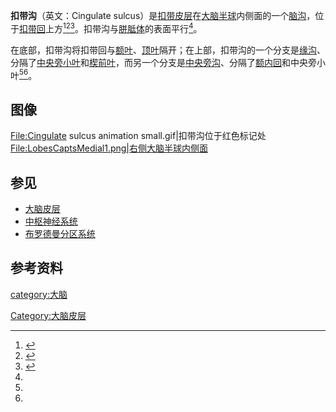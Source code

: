 {{Infobox brain|Name=扣带沟|Latin=sulcus cinguli|Image=Gray727 cingulate sulcus.svg|Caption=左侧[[大脑半球|大脑半球]]内侧面（扣带沟位于红色标记处）|Image2=Cingulate_sulcus.png|Caption2=[[核磁共振成像|核磁共振成像]]显示扣带沟位于黄色箭头所指之处|IsPartOf=|Components=|Artery=|Vein=|Acronym=}}'''扣带沟'''（英文：Cingulate sulcus）是[[扣带皮层|扣带皮层]]在[[大脑半球|大脑半球]]内侧面的一个[[脑沟|脑沟]]，位于[[扣带回|扣带回]]上方<ref name=":0">{{Cite web|title=扣带沟|url=https://www.imaios.com/cn/e-Anatomy/node_322323/2763|accessdate=2021-04-10|work=IMAIOS|language=cn}}</ref><ref name=":1">{{Cite web|title=Cingulate Sulcus - an overview|url=https://www.sciencedirect.com/topics/medicine-and-dentistry/cingulate-sulcus|accessdate=2021-04-10|work=|publisher=ScienceDirect|language=en|archive-date=2021-04-10|archive-url=https://web.archive.org/web/20210410210854/https://www.sciencedirect.com/topics/medicine-and-dentistry/cingulate-sulcus|dead-url=no}}</ref><ref>{{Cite web|title=Cingulate sulcus|url=https://radiopaedia.org/articles/cingulate-sulcus?lang=us|accessdate=2021-04-10|last=Nguyen|first=Margaret|work=|publisher=Radiopaedia|language=en-US|archive-date=2021-05-26|archive-url=https://web.archive.org/web/20210526230313/https://radiopaedia.org/articles/cingulate-sulcus?lang=us|dead-url=no}}</ref>。扣带沟与[[胼胝体|胼胝体]]的表面平行<ref name=":1" />。

在底部，扣带沟将扣带回与[[额叶|额叶]]、[[顶叶|顶叶]]隔开；在上部，扣带沟的一个分支是[[缘沟|缘沟]]、分隔了[[中央旁小叶|中央旁小叶]]和[[楔前叶|楔前叶]]，而另一个分支是[[中央旁沟|中央旁沟]]、分隔了[[额内回|额内回]]和中央旁小叶<ref name=":0" /><ref name=":1" />。

== 图像 ==
<gallery>
File:Cingulate sulcus animation small.gif|扣带沟位于红色标记处
File:LobesCaptsMedial1.png|右侧大脑半球内侧面
</gallery>

== 参见 ==

* [[大脑皮层|大脑皮层]]
* [[中樞神經系統|中枢神经系统]]
* [[布罗德曼分区系统|布罗德曼分区系统]]

== 参考资料 ==
{{reflist}}

{{大脑皮质}}
[[category:大脑|category:大脑]]
[[Category:大脑皮层|Category:大脑皮层]]